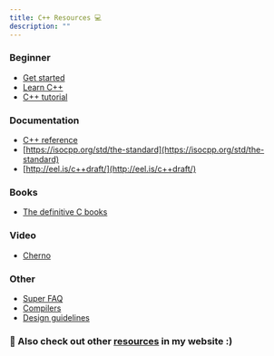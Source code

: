 ---
title: C++ Resources 💻
description: ""
---

### Beginner

- [Get started](https://isocpp.org/get-started)
- [Learn C++](http://www.learncpp.com/)
- [C++ tutorial](http://www.cplusplus.com/doc/tutorial/)

### Documentation

- [C++ reference](http://en.cppreference.com/w/)
- [https://isocpp.org/std/the-standard](https://isocpp.org/std/the-standard)
- [http://eel.is/c++draft/](http://eel.is/c++draft/)

### Books

- [The definitive C books](https://stackoverflow.com/questions/388242/the-definitive-c-book-guide-and-list/388282#388282)

### Video

- [Cherno](https://www.youtube.com/playlist?list=PLlrATfBNZ98dudnM48yfGUldqGD0S4FFb)

### Other

- [Super FAQ](https://isocpp.org/wiki/faq)
- [Compilers](http://www.stroustrup.com/compilers.html)
- [Design guidelines](https://github.com/isocpp/CppCoreGuidelines)


 ### 🌟 Also check out other [resources](/blog/resources) in my website :)
